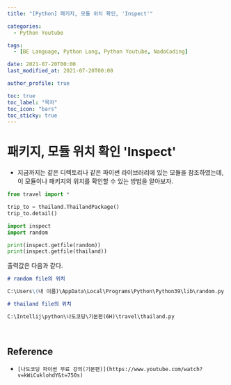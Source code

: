 ```yaml
---
title: "[Python] 패키지, 모듈 위치 확인, 'Inspect'"

categories:
  - Python Youtube

tags:
  - [BE Language, Python Lang, Python Youtube, NadoCoding]

date: 2021-07-20T00:00
last_modified_at: 2021-07-20T00:00

author_profile: true

toc: true
toc_label: "목차"
toc_icon: "bars"
toc_sticky: true
---
```


# 패키지, 모듈 위치 확인 'Inspect'

- 지금까지는 같은 디렉토리나 같은 파이썬 라이브러리에 있는 모듈을 참조하였는데,
  이 모듈이나 패키지의 위치를 확인할 수 있는 방법을 알아보자.

```python
from travel import *

trip_to = thailand.ThailandPackage()
trip_to.detail()
```

```python
import inspect
import random

print(inspect.getfile(random))
print(inspect.getfile(thailand))
```

출력값은 다음과 같다.

```markdown
# random file의 위치

C:\Users\(내 이름)\AppData\Local\Programs\Python\Python39\lib\random.py

# thailand file의 위치

C:\Intellij\python\나도코딩\기본편(6H)\travel\thailand.py
```

<br />

## Reference

- `[나도코딩 파이썬 무료 강의(기본편)](https://www.youtube.com/watch?v=kWiCuklohdY&t=750s)`
